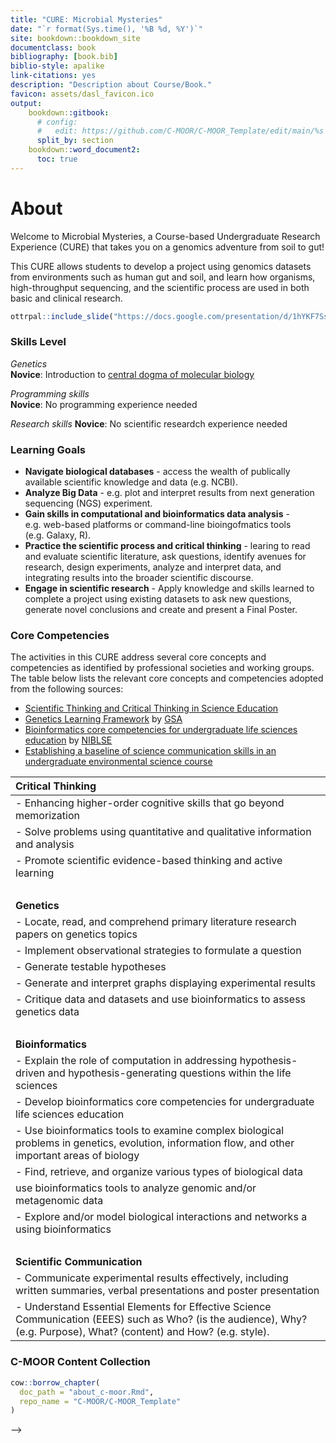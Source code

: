```yaml
---
title: "CURE: Microbial Mysteries"
date: "`r format(Sys.time(), '%B %d, %Y')`"
site: bookdown::bookdown_site
documentclass: book
bibliography: [book.bib]
biblio-style: apalike
link-citations: yes
description: "Description about Course/Book."
favicon: assets/dasl_favicon.ico
output:
    bookdown::gitbook:
      # config:
      #   edit: https://github.com/C-MOOR/C-MOOR_Template/edit/main/%s
      split_by: section
    bookdown::word_document2:
      toc: true
---
```


# About {-}

Welcome to Microbial Mysteries, a Course-based Undergraduate Research Experience (CURE) that takes you on a genomics adventure from soil to gut!

This CURE allows students to develop a project using genomics datasets from environments such as human gut and soil, and learn how organisms, high-throughput sequencing, and the scientific process are used in both basic and clinical research.


```r
ottrpal::include_slide("https://docs.google.com/presentation/d/1hYKF7Ss3vJ8rrUIH7ByNh1BUlRa2fhsJhq8MXzEowCc/edit?slide=id.g344ad28629a_0_0#slide=id.g344ad28629a_0_0")
```

### Skills Level {- .unlisted}

::: {.notice}
_Genetics_  
**Novice**: Introduction to [central dogma of molecular biology](https://openstax.org/books/biology-2e/pages/15-1-the-genetic-code)

_Programming skills_  
**Novice**: No programming experience needed

_Research skills_ 
**Novice**: No scientific researdch experience needed
:::


### Learning Goals {-}

- **Navigate biological databases** - access the wealth of publically available scientific knowledge and data (e.g. NCBI).
- **Analyze Big Data** - e.g. plot and interpret results from next generation sequencing (NGS) experiment.
- **Gain skills in computational and bioinformatics data analysis** - e.g. web-based platforms or command-line bioingofmatics tools (e.g. Galaxy, R).
- **Practice the scientific process and critical thinking** -  learing to read and evaluate scientific literature, ask questions, identify avenues for research, design experiments, analyze and interpret data, and integrating results into the broader scientific discourse.
- **Engage in scientific research** - Apply knowledge and skills learned to complete a project using existing datasets to ask new questions, generate novel conclusions and create and present a Final Poster.

### Core Competencies {- .unlisted}

The activities in this CURE address several core concepts and competencies as identified by professional societies and working groups.  The table below lists the relevant core concepts and competencies adopted from the following sources:

  - [Scientific Thinking and Critical Thinking in Science Education](https://doi.org/10.1007/s11191-023-00460-5)
  - [Genetics Learning Framework](https://genetics-gsa.org/education/genetics-learning-framework/) by [GSA](https://genetics-gsa.org/)
  - [Bioinformatics core competencies for undergraduate life sciences education](https://doi.org/10.1371/journal.pone.0196878) by [NIBLSE](https://qubeshub.org/community/groups/niblse)
- [Establishing a baseline of science communication skills in an undergraduate environmental science course](https://stemeducationjournal.springeropen.com/articles/10.1186/s40594-021-00304-0)


|**Critical Thinking**|
| :--|
| - Enhancing higher-order cognitive skills that go beyond memorization|
| - Solve problems using quantitative and qualitative information and analysis|
| - Promote scientific evidence-based thinking and active learning|
|<br>| 
|**Genetics**|
| - Locate, read, and comprehend primary literature research papers on genetics topics|
| - Implement observational strategies to formulate a question|
| - Generate testable hypotheses|
| - Generate and interpret graphs displaying experimental results|
| - Critique data and datasets and use bioinformatics to assess genetics data|
| <br>|
|**Bioinformatics**|
| - Explain the role of computation in addressing hypothesis-driven and hypothesis-generating questions within the life sciences|
| - Develop bioinformatics core competencies for undergraduate life sciences education| 
| - Use bioinformatics tools to examine complex biological problems in genetics, evolution, information flow, and other important areas of biology|
| - Find, retrieve, and organize various types of biological data |
| use bioinformatics tools to analyze genomic and/or metagenomic data | 
| - Explore and/or model biological interactions and networks a using bioinformatics|
| <br>|
|**Scientific Communication**|
| - Communicate experimental results effectively, including written summaries, verbal presentations and poster presentation|
| - Understand Essential Elements for Effective Science Communication (EEES) such as Who? (is the audience), Why? (e.g. Purpose), What? (content) and How? (e.g. style).


### C-MOOR Content Collection {- .unlisted}

```r
cow::borrow_chapter(
  doc_path = "about_c-moor.Rmd",
  repo_name = "C-MOOR/C-MOOR_Template"
)
```
-->


